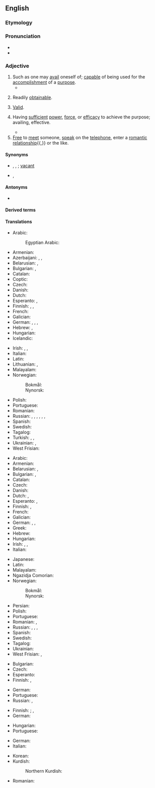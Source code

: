 ==English==

===Etymology===
{{suffix|en|avail|able}}

===Pronunciation===
* {{IPA|en|/əˈveɪləb(ə)l/}}
* {{audio|en|en-us-available.ogg|Audio (US)}}

===Adjective===
{{en-adj}}

# Such as one may [[avail]] oneself of; [[capable]] of being used for the [[accomplishment]] of a [[purpose]].
#* {{quote-book|en|year=1905|author=[[w:Emma Orczy|Baroness Emmuska Orczy]]
|title=[[w:The Case of Miss Elliott|The Affair at the Novelty Theatre]]
|chapter=2|url=http://openlibrary.org/works/OL8479084W
|passage=For this scene, a large number of supers are engaged, and in order to further swell the crowd, practically all the '''available''' stage hands have to ‘walk on’ dressed in various coloured dominoes, and all wearing masks.}}
#: {{ux|en|We have an '''available''' candidate.}}
# Readily [[obtainable]].
#: {{ux|en|The list shows the '''available''' products in the store.}}
# {{lb|en|legal}} [[valid|Valid]].
#: {{ux|en|This is an '''available''' plea.}}
# {{lb|en|archaic}} Having [[sufficient]] [[power]], [[force]], or [[efficacy]] to achieve the purpose; availing, effective.
#* {{quote-book|en|title=Proceedings - Institution of Mechanical Engineers|section=canal Boat Propulsion|author=Henry Banroft|passage=The different navigations she had to pass through for this purpose were such that only an independent method of propulsion would be '''available'''.|year=1897}}
# [[free|Free]] to [[meet]] someone, [[speak]] on the [[telephone]], enter a [[romantic]] [[relationship]]{{,}} or the like.
#: {{ux|en|I have a question for you when you're '''available'''.}}
#: {{ux|en|Hi, this is Mark Smith calling. Is your mother '''available'''?}}
#: {{ux|en|I asked her if she was '''available''', but she said she had a boyfriend.}}

====Synonyms====
* {{sense|such as can be availed of}} {{l|en|usable}}, {{l|en|profitable}}, {{l|en|advantageous}}; [[vacant]] {{qualifier|of a location}}
* {{sense|legally valid}} {{l|en|effectual}}, {{l|en|valid}}

====Antonyms====
* {{sense|such as can be availed of}} {{l|en|unavailable}}

====Derived terms====
{{der2|en|availability|availably|unavailable|available energy|available seat-mile|available ton mile|bio-available|reavailable}}

====Translations====
{{trans-top|capable of being used}}
* Arabic: {{t+|ar|مُتَاح}}
*: Egyptian Arabic: {{t|arz|متوفّر|tr=metwɑffɑr}}
* Armenian: {{t+|hy|առկա}}
* Azerbaijani: {{t+|az|uyğun}}, {{t|az|istifadəyə hazır}}, {{t+|az|mövcud}}
* Belarusian: {{t+|be|дасту́пны|sc=Cyrl}}, {{t|be|ная́ўны|sc=Cyrl}}
* Bulgarian: {{t+|bg|годен}}, {{t+|bg|полезен}}
* Catalan: {{t+|ca|disponible}}
* Coptic: {{t|cop|`ⲛϣⲁϣⲛⲓ}}
* Czech: {{t|cs|k dispozici}}
* Danish: {{t+|da|tilgængelig}}
* Dutch: {{t+|nl|beschikbaar}}
* Esperanto: {{t+|eo|preta}}, {{t|eo|uzebla}}
* Finnish: {{t|fi|[[käytettävissä]] [[oleva]]}}, {{t|fi|[[saatavilla]] [[oleva]]}}, {{t|fi|[[käsillä]] [[oleva]]}}
* French: {{t+|fr|disponible}}
* Galician: {{t+|gl|dispoñible}}
* German: {{t+|de|verfügbar}}, {{t+|de|disponibel}}, {{t+|de|abkömmlich}}, {{t+|de|tauglich}}
* Hebrew: {{t|he|זָמִין|tr=zamín}}, {{t|he|פָּנוּי|tr=panúy}}
* Hungarian: {{t|hu|rendelkezésre álló}}
* Icelandic: {{t+|is|laus}}
{{trans-mid}}
* Irish: {{t|ga|ar fáil}}, {{t|ga|infhaighte}}, {{t|ga|le fáil}}
* Italian: {{t+|it|disponibile}}
* Latin: {{t|la|parābilis}}
* Lithuanian: {{t+|lt|pasiekiamas}}, {{t+|lt|prieinamas}}
* Malayalam: {{t+|ml|ലഭ്യം}}
* Norwegian:
*: Bokmål: {{t+|nb|tilgjengelig}}
*: Nynorsk: {{t|nn|tilgjengeleg}}
* Polish: {{t+|pl|wolny}}
* Portuguese: {{t+|pt|disponível}}
* Romanian: {{t+|ro|disponibil}}
* Russian: {{t+|ru|досту́пный}}, {{t+|ru|нали́чный}}, {{t+|ru|распоряжение|alt=(име́ющийся) в распоряже́нии}}, {{t+|ru|наличие|alt=(име́ющийся) в нали́чии}}, {{t+|ru|подходя́щий}}, {{t+|ru|го́дный}}, {{t+|ru|приго́дный}}
* Spanish: {{t+|es|disponible}}
* Swedish: {{t+|sv|tillgänglig}}
* Tagalog: {{t|tl|lagap}}
* Turkish: {{t+|tr|var}}, {{t+|tr|mevcut}}, {{t|tr|kullanıma hazır}}
* Ukrainian: {{t|uk|досту́пний|sc=Cyrl}}, {{t+|uk|наявний}}
* West Frisian: {{t|fy|beskikber}}
{{trans-bottom}}

{{trans-top|readily obtainable}}
* Arabic: {{t+|ar|مُتَاح}}
* Armenian: {{t+|hy|հասանելի}}
* Belarusian: {{t+|be|дасту́пны|sc=Cyrl}}, {{t|be|ная́ўны|sc=Cyrl}}
* Bulgarian: {{t+|bg|наличен}}, {{t+|bg|разполагаем}}
* Catalan: {{t+|ca|disponible}}
* Czech: {{t+|cs|dostupný}}
* Danish: {{t+|da|tilgængelig}}
* Dutch: {{t+|nl|beschikbaar}}, {{t+|nl|voorhanden}}
* Esperanto: {{t|eo|havebla}}, {{t|eo|akirebla}}
* Finnish: {{t|fi|[[saatavilla]] [[oleva]]}}, {{t|fi|[[saatavissa]] [[oleva]]}}
* French: {{t+|fr|disponible}}
* Galician: {{t+|gl|dispoñible}}
* German: {{t+|de|verfügbar}}, {{t+|de|disponibel}}, {{t+|de|erhältlich}}
* Greek: {{t+|el|διαθέσιμος}}
* Hebrew: {{t|he|זָמִין|tr=zamín}}
* Hungarian: {{t+|hu|kapható}}
* Irish: {{t|ga|infhaighte}}, {{t|ga|ar fáil}}, {{t|ga|le fáil}}
* Italian: {{t+|it|disponibile}}
{{trans-mid}}
* Japanese: {{t|ja|手に入る|tr=te ni hairu}}
* Latin: {{t|la|promptus}}
* Malayalam: {{t+|ml|ലഭ്യം}}
* Ngazidja Comorian: {{t|zdj|tayari}}
* Norwegian:
*: Bokmål: {{t+|nb|tilgjengelig}}
*: Nynorsk: {{t|nn|tilgjengeleg}}
* Persian: {{t+|fa|در دسترس|tr=dar dastres|sc=fa-Arab}}
* Polish: {{t+|pl|dostępny}}
* Portuguese: {{t+|pt|disponível}}
* Romanian: {{t+|ro|disponibil}}, {{t|ro|procurabil}}
* Russian: {{t+|ru|досту́пный}}, {{t+|ru|нали́чный}}, {{t+|ru|распоряжение|alt=(име́ющийся) в распоряже́нии}}, {{t+|ru|наличие|alt=(име́ющийся) в нали́чии}}
* Spanish: {{t+|es|disponible}}
* Swedish: {{t+|sv|tillgänglig}}
* Tagalog: {{t|tl|lagap}}
* Ukrainian: {{t|uk|досту́пний|sc=Cyrl}}
* West Frisian: {{t|fy|beskikber}}, {{t|fy|foarhannen}}
{{trans-bottom}}

{{trans-top|law: valid}}
* Bulgarian: {{t+|bg|валиден}}
* Czech: {{t+|cs|platný}}
* Esperanto: {{t|eo|valida}}
* Finnish: {{t+|fi|lainvoimainen}}, {{t+|fi|validi}}
{{trans-mid}}
* German: {{t+|de|gültig}}
* Portuguese: {{t+|pt|válido}}
* Russian: {{t+|ru|действи́тельный}}, {{t+|ru|правомо́чный}}
{{trans-bottom}}

{{trans-top|having sufficient power or efficacy}}
* Finnish: {{t+|fi|kelvollinen}}; {{q|to be valid}} {{t|fi|tulla kysymykseen}}, {{t+|fi|kelvata}}
* German: {{t|de|auskömmlich}}
{{trans-mid}}
* Hungarian: {{t+|hu|érvényes}}
* Portuguese: {{t+|pt|válido}}
{{trans-bottom}}

{{checktrans-top}}
* German: {{t+check|de|gültig}}
* Italian: {{t+check|it|valido}}
{{trans-mid}}
* Korean: {{t-check|ko|유효한|sc=Kore}}
* Kurdish:
*: Northern Kurdish: {{t+check|kmr|berdest}}
* Romanian: {{t+check|ro|valid}}
{{trans-bottom}}